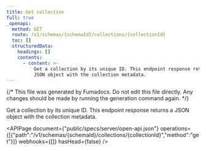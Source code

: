 ```yaml
---
title: Get collection
full: true
_openapi:
  method: GET
  route: /v1/schemas/{schemaId}/collections/{collectionId}
  toc: []
  structuredData:
    headings: []
    contents:
      - content: >-
          Get a collection by its unique ID. This endpoint response returns a
          JSON object with the collection metadata.
---
```


{/* This file was generated by Fumadocs. Do not edit this file directly. Any changes should be made by running the generation command again. */}

Get a collection by its unique ID. This endpoint response returns a JSON object with the collection metadata.

<APIPage document={"public/specs/server/open-api.json"} operations={[{"path":"/v1/schemas/{schemaId}/collections/{collectionId}","method":"get"}]} webhooks={[]} hasHead={false} />